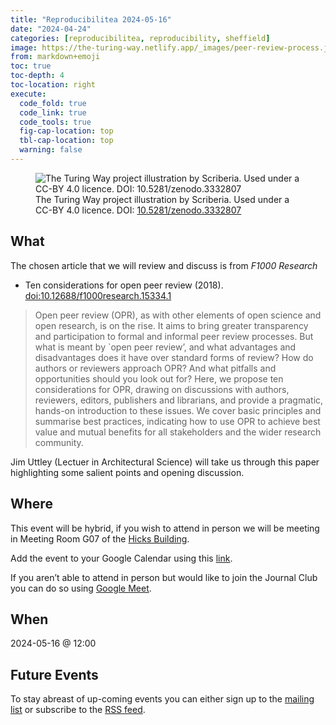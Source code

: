 ```yaml
---
title: "Reproducibilitea 2024-05-16"
date: "2024-04-24"
categories: [reproducibilitea, reproducibility, sheffield]
image: https://the-turing-way.netlify.app/_images/peer-review-process.jpg
from: markdown+emoji
toc: true
toc-depth: 4
toc-location: right
execute:
  code_fold: true
  code_link: true
  code_tools: true
  fig-cap-location: top
  tbl-cap-location: top
  warning: false
---
```


![The Turing Way project illustration by Scriberia. Used under a CC-BY 4.0 licence. DOI:
[10.5281/zenodo.3332807](https://doi.org/10.5281/zenodo.3332807)](https://the-turing-way.netlify.app/_images/peer-review-process.jpg)

## What

The chosen article that we will review and discuss is from _F1000 Research_

+ Ten considerations for open peer review
  (2018). [doi:10.12688/f1000research.15334.1](https://doi.org/10.12688/f1000research.15334.1)


> Open peer review (OPR), as with other elements of open science and open research, is on the rise. It aims to bring
> greater transparency and participation to formal and informal peer review processes. But what is meant by `open peer
> review', and what advantages and disadvantages does it have over standard forms of review? How do authors or reviewers
> approach OPR? And what pitfalls and opportunities should you look out for? Here, we propose ten considerations for OPR,
> drawing on discussions with authors, reviewers, editors, publishers and librarians, and provide a pragmatic, hands-on
> introduction to these issues. We cover basic principles and summarise best practices, indicating how to use OPR to
> achieve best value and mutual benefits for all stakeholders and the wider research community.



Jim Uttley (Lectuer in Architectural Science) will take us through this paper highlighting some salient points and
opening discussion.

## Where

This event will be hybrid, if you wish to attend in person we will be meeting in Meeting Room G07 of the
[Hicks Building](https://www.openstreetmap.org/relation/16133670).

Add the event to your Google Calendar using this
[link](https://calendar.google.com/calendar/event?action=TEMPLATE&tmeid=MmRvZWtlMWhkaXBoazUxa3RtZmEyM2tkbTAgbi5zaGVwaGFyZEBzaGVmZmllbGQuYWMudWs&tmsrc=n.shephard%40sheffield.ac.uk).

If you aren't able to attend in person but would like to join the Journal Club you can do so using [Google
Meet](https://meet.google.com/hvf-awcg-uxu).

## When

2024-05-16 @ 12:00

## Future Events

To stay abreast of up-coming events you can either sign up to the [mailing
list](https://groups.google.com/a/sheffield.ac.uk/g/reproducibilitea) or subscribe to the [RSS
feed](https://reproducibilitea-sheffield.github.io/index.xml).
